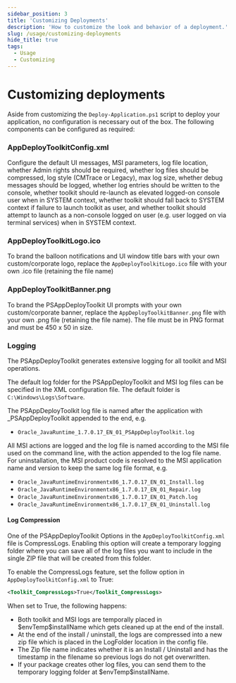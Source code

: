 ```yaml
---
sidebar_position: 3
title: 'Customizing Deployments'
description: 'How to customize the look and behavior of a deployment.'
slug: /usage/customizing-deployments
hide_title: true
tags:
  - Usage
  - Customizing
---
```


# Customizing deployments

Aside from customizing the `Deploy-Application.ps1` script to deploy your application, no configuration is necessary out of the box. The following components can be configured as required:

### AppDeployToolkitConfig.xml

Configure the default UI messages, MSI parameters, log file location, whether Admin rights should be required, whether log files should be compressed, log style (CMTrace or Legacy), max log size, whether debug messages should be logged, whether log entries should be written to the console, whether toolkit should re-launch as elevated logged-on console user when in SYSTEM context, whether toolkit should fall back to SYSTEM context if failure to launch toolkit as user, and whether toolkit should attempt to launch as a non-console logged on user (e.g. user logged on via terminal services) when in SYSTEM context.

### AppDeployToolkitLogo.ico

To brand the balloon notifications and UI window title bars with your own custom/corporate logo, replace the `AppDeployToolkitLogo.ico` file with your own .ico file (retaining the file name)

### AppDeployToolkitBanner.png

To brand the PSAppDeployToolkit UI prompts with your own custom/corporate banner, replace the `AppDeployToolkitBanner.png` file with your own .png file (retaining the file name). The file must be in PNG format and must be 450 x 50 in size.

### Logging

The PSAppDeployToolkit generates extensive logging for all toolkit and MSI operations.

The default log folder for the PSAppDeployToolkit and MSI log files can be specified in the XML configuration file. The default folder is `C:\Windows\Logs\Software`.

The PSAppDeployToolkit log file is named after the application with \_PSAppDeployToolkit appended to the end, e.g.

- `Oracle_JavaRuntime_1.7.0.17_EN_01_PSAppDeployToolkit.log`

All MSI actions are logged and the log file is named according to the MSI file used on the command line, with the action appended to the log file name. For uninstallation, the MSI product code is resolved to the MSI application name and version to keep the same log file format, e.g.

- `Oracle_JavaRuntimeEnvironmentx86_1.7.0.17_EN_01_Install.log`
- `Oracle_JavaRuntimeEnvironmentx86_1.7.0.17_EN_01_Repair.log`
- `Oracle_JavaRuntimeEnvironmentx86_1.7.0.17_EN_01_Patch.log`
- `Oracle_JavaRuntimeEnvironmentx86_1.7.0.17_EN_01_Uninstall.log`

#### Log Compression

One of the PSAppDeployToolkit Options in the `AppDeployToolkitConfig.xml` file is CompressLogs. Enabling this option will create a temporary logging folder where you can save all of the log files you want to include in the single ZIP file that will be created from this folder.

To enable the CompressLogs feature, set the follow option in `AppDeployToolkitConfig.xml` to True:

```xml
<Toolkit_CompressLogs>True</Toolkit_CompressLogs>
```

When set to True, the following happens:

- Both toolkit and MSI logs are temporally placed in $envTemp\$installName which gets cleaned up at the end of the install.
- At the end of the install / uninstall, the logs are compressed into a new zip file which is placed in the LogFolder location in the config file.
- The Zip file name indicates whether it is an Install / Uninstall and has the timestamp in the filename so previous logs do not get overwritten.
- If your package creates other log files, you can send them to the temporary logging folder at $envTemp\$installName.
